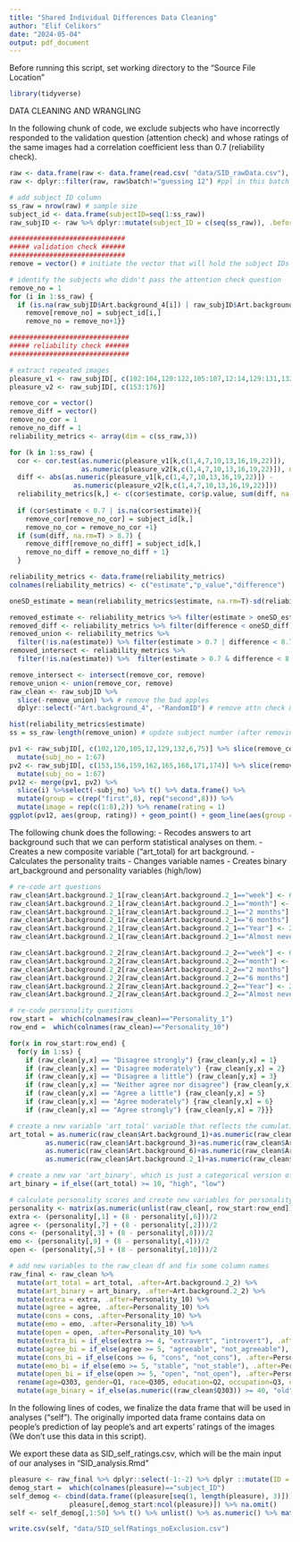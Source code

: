 ```yaml
---
title: "Shared Individual Differences Data Cleaning"
author: "Elif Celikors"
date: "2024-05-04"
output: pdf_document
---
```


Before running this script, set working directory to the "Source File Location"
```r
library(tidyverse)
```

DATA CLEANING AND WRANGLING

In the following chunk of code, we exclude subjects who have incorrectly responded to the validation question (attention check) and whose ratings of the same images had a correlation coefficient less than 0.7 (reliability check).

```r
raw <- data.frame(raw <- data.frame(read.csv( "data/SID_rawData.csv"), stringsAsFactors = FALSE), stringsAsFactors = FALSE)
raw <- dplyr::filter(raw, raw$batch!="guessing 12") #ppl in this batch might be taking this study for the second time, so we are eliminating it just in case.. 

# add subject ID column                                                                  
ss_raw = nrow(raw) # sample size
subject_id <- data.frame(subjectID=seq(1:ss_raw))
raw_subjID <- raw %>% dplyr::mutate(subject_ID = c(seq(ss_raw)), .before=Q303)

#############################
##### validation check ######
#############################
remove = vector() # initiate the vector that will hold the subject IDs for pps to be removed

# identify the subjects who didn't pass the attention check question 
remove_no = 1
for (i in 1:ss_raw) {
  if (is.na(raw_subjID$Art.background_4[i]) | raw_subjID$Art.background_4[i] != 0) {
    remove[remove_no] = subject_id[i,] 
    remove_no = remove_no+1}}

##############################
##### reliability check ######
##############################

# extract repeated images
pleasure_v1 <- raw_subjID[, c(102:104,120:122,105:107,12:14,129:131,132:134,6:8,75:77)]
pleasure_v2 <- raw_subjID[, c(153:176)]

remove_cor = vector()
remove_diff = vector()
remove_no_cor = 1
remove_no_diff = 1
reliability_metrics <- array(dim = c(ss_raw,3)) 

for (k in 1:ss_raw) {
  cor <- cor.test(as.numeric(pleasure_v1[k,c(1,4,7,10,13,16,19,22)]),
                  as.numeric(pleasure_v2[k,c(1,4,7,10,13,16,19,22)]), na.rm=T)
  diff <- abs(as.numeric(pleasure_v1[k,c(1,4,7,10,13,16,19,22)]) -
                as.numeric(pleasure_v2[k,c(1,4,7,10,13,16,19,22)]))
  reliability_metrics[k,] <- c(cor$estimate, cor$p.value, sum(diff, na.rm=T))
  
  if (cor$estimate < 0.7 | is.na(cor$estimate)){
    remove_cor[remove_no_cor] = subject_id[k,]
    remove_no_cor = remove_no_cor +1}
  if (sum(diff, na.rm=T) > 8.7) {
    remove_diff[remove_no_diff] = subject_id[k,] 
    remove_no_diff = remove_no_diff + 1}
  }

reliability_metrics <- data.frame(reliability_metrics)
colnames(reliability_metrics) <- c("estimate","p_value","difference")

oneSD_estimate = mean(reliability_metrics$estimate, na.rm=T)-sd(reliability_metrics$estimate, na.rm=T) # 0.64

removed_estimate <- reliability_metrics %>% filter(estimate > oneSD_estimate | is.na(estimate))
removed_diff <- reliability_metrics %>% filter(difference < oneSD_diff)
removed_union <- reliability_metrics %>% 
  filter(!is.na(estimate)) %>% filter(estimate > 0.7 | difference < 8.7)
removed_intersect <- reliability_metrics %>% 
  filter(!is.na(estimate)) %>%  filter(estimate > 0.7 & difference < 8.7)

remove_intersect <- intersect(remove_cor, remove)  
remove_union <- union(remove_cor, remove)
raw_clean <- raw_subjID %>% 
  slice(-remove_union) %>% # remove the bad apples
  dplyr::select(-"Art.background_4", -"RandomID") # remove attn check & randomID columns

hist(reliability_metrics$estimate)
ss = ss_raw-length(remove_union) # update subject number (after removing bad apples) # 368 pp
```

```r
pv1 <- raw_subjID[, c(102,120,105,12,129,132,6,75)] %>% slice(remove_cor) %>% 
  mutate(subj_no = 1:67)
pv2 <- raw_subjID[, c(153,156,159,162,165,168,171,174)] %>% slice(remove_cor) %>% 
  mutate(subj_no = 1:67)
pv12 <- merge(pv1, pv2) %>% 
  slice(i) %>%select(-subj_no) %>% t() %>% data.frame() %>% 
  mutate(group = c(rep("first",8), rep("second",8))) %>% 
  mutate(image = rep(c(1:8),2)) %>% rename(rating = 1)
ggplot(pv12, aes(group, rating)) + geom_point() + geom_line(aes(group =image))
```

The following chunk does the following:
- Recodes answers to art background such that we can perform statistical analyses on them.
- Creates a new composite variable ("art_total) for art background. 
- Calculates the personality traits
- Changes variable names
- Creates binary art_background and personality variables (high/low)
```r
# re-code art questions
raw_clean$Art.background.2_1[raw_clean$Art.background.2_1=="week"] <- 6 
raw_clean$Art.background.2_1[raw_clean$Art.background.2_1=="month"] <- 5
raw_clean$Art.background.2_1[raw_clean$Art.background.2_1=="2 months"] <- 4
raw_clean$Art.background.2_1[raw_clean$Art.background.2_1=="6 months"] <- 3
raw_clean$Art.background.2_1[raw_clean$Art.background.2_1=="Year"] <- 2
raw_clean$Art.background.2_1[raw_clean$Art.background.2_1=="Almost never"] <- 1

raw_clean$Art.background.2_2[raw_clean$Art.background.2_2=="week"] <- 6
raw_clean$Art.background.2_2[raw_clean$Art.background.2_2=="month"] <- 5
raw_clean$Art.background.2_2[raw_clean$Art.background.2_2=="2 months"] <- 4
raw_clean$Art.background.2_2[raw_clean$Art.background.2_2=="6 months"] <- 3
raw_clean$Art.background.2_2[raw_clean$Art.background.2_2=="Year"] <- 2
raw_clean$Art.background.2_2[raw_clean$Art.background.2_2=="Almost never"] <- 1

# re-code personality questions
row_start =  which(colnames(raw_clean)=="Personality_1")
row_end =  which(colnames(raw_clean)=="Personality_10")

for(x in row_start:row_end) {
  for(y in 1:ss) {
    if (raw_clean[y,x] == "Disagree strongly") {raw_clean[y,x] = 1}
    if (raw_clean[y,x] == "Disagree moderately") {raw_clean[y,x] = 2}
    if (raw_clean[y,x] == "Disagree a little") {raw_clean[y,x] = 3}
    if (raw_clean[y,x] == "Neither agree nor disagree") {raw_clean[y,x] = 4}
    if (raw_clean[y,x] == "Agree a little") {raw_clean[y,x] = 5}
    if (raw_clean[y,x] == "Agree moderately") {raw_clean[y,x] = 6}
    if (raw_clean[y,x] == "Agree strongly") {raw_clean[y,x] = 7}}}

# create a new variable 'art_total' variable that reflects the cumulative art background
art_total = as.numeric(raw_clean$Art.background_1)+as.numeric(raw_clean$Art.background_2)+
         as.numeric(raw_clean$Art.background_3)+as.numeric(raw_clean$Art.background_5)+
         as.numeric(raw_clean$Art.background_6)+as.numeric(raw_clean$Art.background_7)+
         as.numeric(raw_clean$Art.background.2_1)+as.numeric(raw_clean$Art.background.2_2)

# create a new var 'art_binary', which is just a categorical version of art_total
art_binary = if_else((art_total) >= 10, "high", "low")

# calculate personality scores and create new variables for personality types
personality <- matrix(as.numeric(unlist(raw_clean[, row_start:row_end])), nrow=nrow(raw_clean), ncol=length(row_start:row_end))
extra <- (personality[,1] + (8 - personality[,6]))/2
agree <- (personality[,7] + (8 - personality[,2]))/2
cons <- (personality[,3] + (8 - personality[,8]))/2
emo <- (personality[,9] + (8 - personality[,4]))/2
open <- (personality[,5] + (8 - personality[,10]))/2

# add new variables to the raw_clean df and fix some column names
raw_final <- raw_clean %>% 
  mutate(art_total = art_total, .after=Art.background.2_2) %>% 
  mutate(art_binary = art_binary, .after=Art.background.2_2) %>% 
  mutate(extra = extra, .after=Personality_10) %>% 
  mutate(agree = agree, .after=Personality_10) %>% 
  mutate(cons = cons, .after=Personality_10) %>% 
  mutate(emo = emo, .after=Personality_10) %>% 
  mutate(open = open, .after=Personality_10) %>% 
  mutate(extra_bi = if_else(extra >= 4, "extravert", "introvert"), .after=Personality_10) %>% 
  mutate(agree_bi = if_else(agree >= 5, "agreeable", "not_agreeable"), .after=Personality_10) %>% 
  mutate(cons_bi = if_else(cons >= 6, "cons", "not_cons"), .after=Personality_10) %>% 
  mutate(emo_bi = if_else(emo >= 5, "stable", "not_stable"), .after=Personality_10) %>% 
  mutate(open_bi = if_else(open >= 5, "open", "not_open"), .after=Personality_10) %>% 
  rename(age=Q303, gender=Q1, race=Q305, education=Q2, occupation=Q3, cision=Q314) %>% 
  mutate(age_binary = if_else(as.numeric((raw_clean$Q303)) >= 40, "old", "young"), .after=age) 
```

In the following lines of codes, we finalize the data frame that will be used in analyses ("self").
The originally imported data frame contains data on people's prediction of lay people's and art experts' ratings of the images (We don't use this data in this script).

We export these data as SID_self_ratings.csv, which will be the main input of our analyses in "SID_analysis.Rmd"
```r
pleasure <- raw_final %>% dplyr::select(-1:-2) %>% dplyr ::mutate(ID = c(1:nrow(raw_final)))  # df containing ALL cleaned data
demog_start =  which(colnames(pleasure)=="subject_ID")
self_demog <- cbind(data.frame((pleasure[seq(1, length(pleasure), 3)]))[,1:50],
               pleasure[,demog_start:ncol(pleasure)]) %>% na.omit()
self <- self_demog[,1:50] %>% t() %>% unlist() %>% as.numeric() %>% matrix(nrow = 50)

write.csv(self, "data/SID_selfRatings_noExclusion.csv")
```


